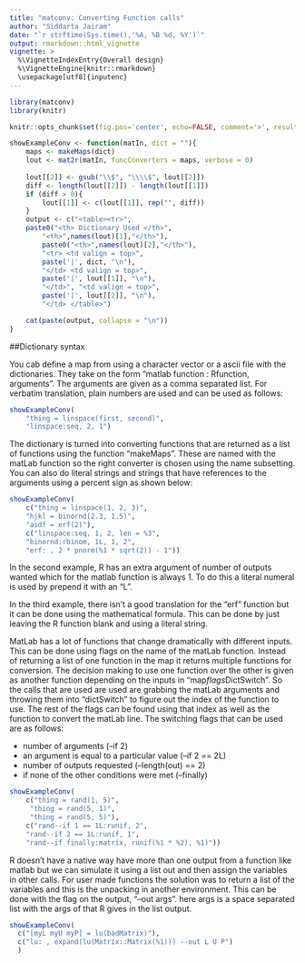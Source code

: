 ```yaml
---
title: "matconv: Converting Function calls"
author: "Siddarta Jairam"
date: "`r strftime(Sys.time(),'%A, %B %d, %Y')`"
output: rmarkdown::html_vignette
vignette: >
  %\VignetteIndexEntry{Overall design}
  %\VignetteEngine{knitr::rmarkdown}
  \usepackage[utf8]{inputenc}
---
```



```r
library(matconv)
library(knitr)

knitr::opts_chunk$set(fig.pos='center', echo=FALSE, comment='>', results='asis')

showExampleConv <- function(matIn, dict = ""){
	maps <- makeMaps(dict)
	lout <- mat2r(matIn, funcConverters = maps, verbose = 0)
	
	lout[[2]] <- gsub("\\$", "\\\\$", lout[[2]])
	diff <- length(lout[[2]]) - length(lout[[1]])
	if (diff > 0){
		lout[[1]] <- c(lout[[1]], rep("", diff))
	}
	output <- c("<table><tr>",
    paste0("<th> Dictionary Used </th>",
		"<th>",names(lout)[1],"</th>"),
		paste0("<th>",names(lout)[2],"</th>"),
		"<tr> <td valign = top>",
		paste('|', dict, "\n"),
		"</td> <td valign = top>",
		paste('|', lout[[1]], "\n"),
		"</td>", "<td valign = top>",
		paste('|', lout[[2]], "\n"),
		"</td> </table>")

	cat(paste(output, collapse = "\n"))
}

```
##Dictionary syntax

You cab define a map from using a character vector or a ascii file with the dictionaries. They take on the form "matlab function : Rfunction, arguments". The arguments are given as a comma separated list. For verbatim translation, plain numbers are used and can be used as follows:

```r

showExampleConv(
	"thing = linspace(first, second)",
	"linspace:seq, 2, 1")

```

The dictionary is turned into converting functions that are returned as a list of functions using the function "makeMaps". These are named with the matLab function so the right converter is chosen using the name subsetting. You can also do literal strings and strings that have references to the arguments using a percent sign as shown below:
```r
showExampleConv(
	c("thing = linspace(1, 2, 3)",
	"hjkl = binornd(2.3, 1.5)",
	"asdf = erf(2)"),
	c("linspace:seq, 1, 2, len = %3",
	"binornd:rbinom, 1L, 1, 2",
	"erf: , 2 * pnorm(%1 * sqrt(2)) - 1"))

```

In the second example, R has an extra argument of number of outputs wanted which for the matlab function is always 1. To do this a literal numeral is used by prepend it with an "L".

In the third example, there isn't a good translation for the "erf" function but it can be done using the mathematical formula. This can be done by just leaving the R function blank and using a literal string.

MatLab has a lot of functions that change dramatically with different inputs. This can be done using flags on the name of the matLab function. Instead of returning a list of one function in the map it returns multiple functions for conversion. The decision making to use one function over the other is given as another function depending on the inputs in "map$flags$DictSwitch". So the calls that are used are used are grabbing the matLab arguments and throwing them into "dictSwitch" to figure out the index of the function to use. The rest of the flags can be found using that index as well as the function to convert the matLab line. The switching flags that can be used are as follows:

* number of arguments (--if 2)
* an argument is equal to a particular value (--if 2 == 2L)
* number of outputs requested (--length(out) == 2)
* if none of the other conditions were met (--finally)

```r
showExampleConv(
	c("thing = rand(1, 5)",
	 "thing = rand(5, 1)",
	 "thing = rand(5, 5)"),
	c("rand--if 1 == 1L:runif, 2",
    "rand--if 2 == 1L:runif, 1",
    "rand--if finally:matrix, runif(%1 * %2), %1)"))

```

R doesn't have a native way have more than one output from a function like matlab but we can simulate it using a list out and then assign the variables in other calls. For user made functions the solution was to return a list of the variables and this is the unpacking in another environment. This can be done with the flag on the output, "--out args". here args is a space separated list with the args of that R gives in the list output.

```r
showExampleConv(
  c("[myL myU myP] = lu(badMatrix)"),
  c("lu: , expand(lu(Matrix::Matrix(%1))) --out L U P")
  )

```
